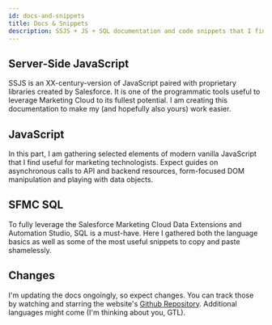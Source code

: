 ```yaml
---
id: docs-and-snippets
title: Docs & Snippets
description: SSJS + JS + SQL documentation and code snippets that I find useful for developing Marketing Automation
---
```



<LeadText content="SSJS + JS + SQL documentation and code snippets that I find useful for developing Marketing Automation." />

## Server-Side JavaScript

SSJS is an XX-century-version of JavaScript paired with proprietary libraries created by Salesforce. It is one of the programmatic tools useful to leverage Marketing Cloud to its fullest potential. I am creating this documentation to make my (and hopefully also yours) work easier.

## JavaScript

In this part, I am gathering selected elements of modern vanilla JavaScript that I find useful for marketing technologists. Expect guides on asynchronous calls to API and backend resources, form-focused DOM manipulation and playing with data objects.

## SFMC SQL

To fully leverage the Salesforce Marketing Cloud Data Extensions and Automation Studio, SQL is a must-have. Here I gathered both the language basics as well as some of the most useful snippets to copy and paste shamelessly.

## Changes

I'm updating the docs ongoingly, so expect changes. You can track those by watching and starring the website's [Github Repository](https://github.com/MateuszDabrowski/mateuszdabrowski.pl). Additional languages might come (I'm thinking about you, GTL).